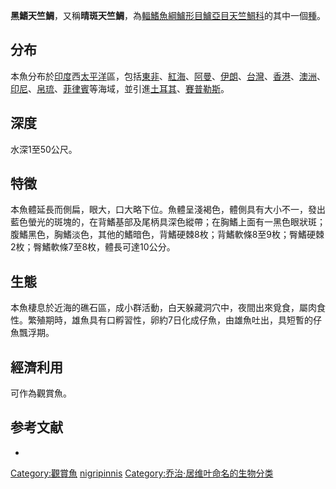 {{Speciesbox
| name = 黑鰭天竺鯛
| image = Apogonichthyoides nigripinnis (Day).png
| status = NE
| genus = Apogonichthyoides
| species = nigripinnis
| authority = [[Cuvier|Cuvier]], 1828
| synonyms = 
}}
'''黑鰭天竺鯛'''，又稱'''晴斑天竺鯛'''，為[[輻鰭魚綱|輻鰭魚綱]][[鱸形目|鱸形目]][[鱸亞目|鱸亞目]][[天竺鯛科|天竺鯛科]]的其中一個[[種|種]]。

==分布==
本魚分布於[[印度|印度]]西[[太平洋|太平洋]]區，包括[[東非|東非]]、[[紅海|紅海]]、[[阿曼|阿曼]]、[[伊朗|伊朗]]、[[台灣|台灣]]、[[香港|香港]]、[[澳洲|澳洲]]、[[印尼|印尼]]、[[帛琉|帛琉]]、[[菲律賓|菲律賓]]等海域，並引進[[土耳其|土耳其]]、[[賽普勒斯|賽普勒斯]]。

== 深度 ==
水深1至50公尺。

==特徵==
本魚體延長而側扁，眼大，口大略下位。魚體呈淺褐色，體側具有大小不一，發出藍色螢光的斑塊的，在背鰭基部及尾柄具深色縱帶；在胸鰭上面有一黑色眼狀斑； 腹鰭黑色，胸鰭淡色，其他的鰭暗色，背鰭硬棘8枚；背鰭軟條8至9枚；臀鰭硬棘2枚；臀鰭軟條7至8枚，體長可達10公分。

==生態==
本魚棲息於近海的礁石區，成小群活動，白天躲藏洞穴中，夜間出來覓食，屬肉食性。繁殖期時，雄魚具有口孵習性，卵約7日化成仔魚，由雄魚吐出，具短暫的仔魚飄浮期。

==經濟利用==
可作為觀賞魚。

==参考文献==
*{{FishBase_species|genus=Apogonichthyoides|species=nigripinnis|year=2011|month=12}}
{{Taxonbar|from=Q3091433}}

[[Category:觀賞魚|Category:觀賞魚]]
[[Category:擬天竺鯛屬|nigripinnis]]
[[Category:乔治·居维叶命名的生物分类|Category:乔治·居维叶命名的生物分类]]